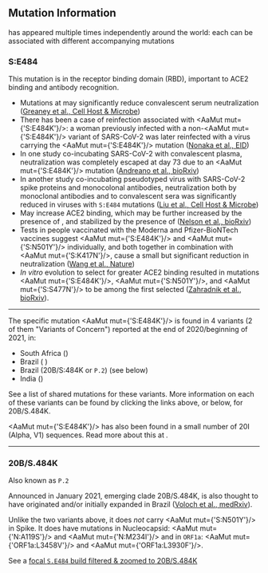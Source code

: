 
## Mutation Information

<AaMut mut="S:E484"/> has appeared multiple times independently around the world: each can be associated with different accompanying mutations

### S:E484
This mutation is in the receptor binding domain (RBD), important to ACE2 binding and antibody recognition.

- Mutations at <AaMut mut="S:E484"/> may significantly reduce convalescent serum neutralization ([Greaney et al., Cell Host & Microbe](https://pubmed.ncbi.nlm.nih.gov/33592168/))
- There has been a case of reinfection associated with <AaMut mut={'S:E484K'}/>: a woman previously infected with a non-<AaMut mut={'S:E484K'}/> variant of SARS-CoV-2 was later reinfected with a virus carrying the <AaMut mut={'S:E484K'}/> mutation ([Nonaka et al., EID](https://wwwnc.cdc.gov/eid/article/27/5/21-0191_article))
- In one study co-incubating SARS-CoV-2 with convalescent plasma, neutralization was completely escaped at day 73 due to an <AaMut mut={'S:E484K'}/> mutation ([Andreano et al., bioRxiv](https://www.biorxiv.org/content/10.1101/2020.12.28.424451v1))
- In another study co-incubating pseudotyped virus with SARS-CoV-2 spike proteins and monocolonal antibodies, neutralization both by monoclonal antibodies and to convalescent sera was significantly reduced in viruses with `S:E484` mutations ([Liu et al., Cell Host & Microbe](https://www.sciencedirect.com/science/article/pii/S1931312821000445))
- May increase ACE2 binding, which may be further increased by the presence of <AaMut mut="S:N501Y"/>, and stabilized by the presence of <AaMut mut="S:K417N"/> ([Nelson et al., bioRxiv](https://www.biorxiv.org/content/10.1101/2021.01.13.426558v1))
- Tests in people vaccinated with the Moderna and Pfizer-BioNTech vaccines suggest <AaMut mut={'S:E484K'}/> and <AaMut mut={'S:N501Y'}/> individually, and both together in combination with <AaMut mut={'S:K417N'}/>, cause a small but significant reduction in neutralization ([Wang et al., Nature](https://www.nature.com/articles/s41586-021-03324-6))
- _In vitro_ evolution to select for greater ACE2 binding resulted in mutations <AaMut mut={'S:E484K'}/>, <AaMut mut={'S:N501Y'}/>, and <AaMut mut={'S:S477N'}/> to be among the first selected ([Zahradnik et al., bioRxiv](https://doi.org/10.1101/2021.01.06.425392)).

---

The specific mutation <AaMut mut={'S:E484K'}/> is found in 4 variants (2 of them "Variants of Concern") reported at the end of 2020/beginning of 2021, in:
- South Africa (<VarOrLin name="20H (Beta, V2)" prefix=""/>)
- Brazil ( <VarOrLin name="20J (Gamma, V3)" prefix=""/>)
- Brazil (20B/S:484K or `P.2`) (see below)
- India (<VarOrLin name="21B (Kappa)" prefix=""/>)

See a <Link href="/shared-mutations">list of shared mutations</Link> for these variants. More information on each of these variants can be found by clicking the links above, or below, for 20B/S.484K.

<AaMut mut={'S:E484K'}/> has also been found in a small number of 20I (Alpha, V1) sequences. Read more about this at <Var name="20I (Alpha, V1)"/>.

---

### 20B/S.484K
Also known as `P.2`


Announced in January 2021, emerging clade 20B/S.484K, is also thought to have originated and/or initially expanded in Brazil ([Voloch et al., medRxiv](https://jvi.asm.org/content/early/2021/02/25/JVI.00119-21)).

Unlike the two variants above, it does *not* carry <AaMut mut={'S:N501Y'}/> in Spike. It does have mutations in Nucleocapsid: <AaMut mut={'N:A119S'}/> and <AaMut mut={'N:M234I'}/> and in <code>ORF1a</code>: <AaMut mut={'ORF1a:L3458V'}/> and <AaMut mut={'ORF1a:L3930F'}/>.

See a [focal `S.E484` build filtered & zoomed to 20B/S.484K](https://nextstrain.org/groups/neherlab/ncov/S.E484?c=gt-S_484&f_clade_membership=20B/S.484K&label=clade:20B/S.484K&p=grid&r=country)

